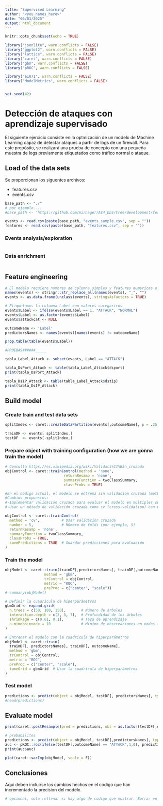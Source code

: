 ```yaml
---
title: "Supervised Learning"
author: "<you_names_here>"
date: "06/01/2025"
output: html_document
---
```


```r
knitr::opts_chunk$set(echo = TRUE)

library("jsonlite", warn.conflicts = FALSE)
library("ggplot2", warn.conflicts = FALSE)
library("lattice", warn.conflicts = FALSE)
library("caret", warn.conflicts = FALSE)
library("gbm", warn.conflicts = FALSE)
library("pROC", warn.conflicts = FALSE)

library("e1071", warn.conflicts = FALSE)
library("ModelMetrics", warn.conflicts = FALSE)


set.seed(42)
```

# Detección de ataques con aprendizaje supervisado

El siguiente ejercicio consiste en la optmización de un modelo de Machine Learning capaz de detectar ataques a partir de logs de un firewall. Para este propósito, se realizará una prueba de concepto con una pequeña muestra de logs previamente etiquetados como tráfico normal o ataque.

## Load of the data sets

Se proporcionan los siguentes archivos:

-   features.csv
-   events.csv

```r

base_path <- "./"
# por ejemplo....
#base_path <- "https://github.com/mirnager/AE4_DDS/tree/development/fernando/Modelo_Inicial"

events <- read.csv(paste(base_path, "events_sample.csv", sep = ""))
features <- read.csv(paste(base_path, "features.csv", sep = ""))
```

### Events analysis/exploration


```r


```

### Data enrichment

```r


```

## Feature engineering

```r
# El modelo requiere nombres de columna simples y features numericas o factor
names(events) <- stringr::str_replace_all(names(events), "_", "")
events <- as.data.frame(unclass(events), stringsAsFactors = TRUE)

# Etiquetamos la columna Label con valores categoricos
events$Label <- ifelse(events$Label == 1, "ATTACK", "NORMAL")
events$Label <- as.factor(events$Label)
events$attackcat <- NULL

outcomeName <- 'Label'
predictorsNames <- names(events)[names(events) != outcomeName]

prop.table(table(events$Label))

#PRUEBAS######_____

tabla_Label_Attack <- subset(events, Label == "ATTACK")

tabla_DsPort_Attack <- table(tabla_Label_Attack$dsport)
print(tabla_DsPort_Attack)

tabla_DsIP_Attack <- table(tabla_Label_Attack$dstip)
print(tabla_DsIP_Attack)

```

## Build model

### Create train and test data sets

```r
splitIndex <- caret::createDataPartition(events[,outcomeName], p = .25, list = FALSE, times = 1)

trainDF <- events[ splitIndex,]
testDF  <- events[-splitIndex,]
```

### Prepare object with training configuration (how we are gonna train the model)

```r
# Consulta https://es.wikipedia.org/wiki/Validaci%C3%B3n_cruzada
objControl <- caret::trainControl(method = 'none',
                           returnResamp = 'none',
                           summaryFunction = twoClassSummary,
                           classProbs = TRUE)

```

```r

#En el código actual, el modelo se entrena sin validación cruzada (method = 'none'). Esto significa que el modelo se entrena con un único conjunto de datos de entrenamiento, lo que puede llevar a sobreajuste (overfitting) y a una menor generalización del modelo.
#Cambios propuestos:
#-Implementar validación cruzada para evaluar el modelo en múltiples subconjuntos de datos.
#-Usar un método de validación cruzada como cv (cross-validation) con un número adecuado de folds (por ejemplo, 5 o 10).

objControl <- caret::trainControl(
  method = 'cv',          # Usar validación cruzada
  number = 5,             # Número de folds (por ejemplo, 5)
  returnResamp = 'none',
  summaryFunction = twoClassSummary,
  classProbs = TRUE,
  savePredictions = TRUE  # Guardar predicciones para evaluación
)

```



### Train the model

```r
objModel <- caret::train(trainDF[,predictorsNames], trainDF[,outcomeName],
                  method = 'gbm',
                  trControl = objControl,
                  metric = "ROC",
                  preProc = c("center", "scale"))
# summary(objModel)
```

```r

# Definir la cuadrícula de hiperparámetros
gbmGrid <- expand.grid(
  n.trees = c(50, 100, 150),       # Número de árboles
  interaction.depth = c(3, 5, 7),  # Profundidad de los árboles
  shrinkage = c(0.01, 0.1),        # Tasa de aprendizaje
  n.minobsinnode = 10              # Mínimo de observaciones en nodos terminales
)

# Entrenar el modelo con la cuadrícula de hiperparámetros
objModel <- caret::train(
  trainDF[, predictorsNames], trainDF[, outcomeName],
  method = 'gbm',
  trControl = objControl,
  metric = "ROC",
  preProc = c("center", "scale"),
  tuneGrid = gbmGrid  # Usar la cuadrícula de hiperparámetros
)


```


### Test model

```r
predictions <- predict(object = objModel, testDF[, predictorsNames], type = 'raw')
#head(predictions)
```

## Evaluate model

```r
print(caret::postResample(pred = predictions, obs = as.factor(testDF[,outcomeName])))
```

```r
# probabilites
predictions <- predict(object = objModel, testDF[,predictorsNames], type = 'prob')
auc <- pROC::roc(ifelse(testDF[,outcomeName] == "ATTACK",1,0), predictions[[2]])
print(auc$auc)
```

```r
plot(caret::varImp(objModel, scale = F))

```

## Conclusiones

Aqui deben incluirse los cambios hechos en el codigo que han incrementado la precision del modelo.
```r
# opcional, solo rellenar si hay algo de codigo que mostrar. Borrar en caso contrario

```
